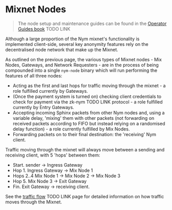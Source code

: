 # Mixnet Nodes

> The node setup and maintenance guides can be found in the [Operator Guides book]() TODO LINK

Although a large proportion of the Nym mixnet's functionality is implemented client-side, several key anonymity features rely on the decentralised node network that make up the Mixnet.

As outlined on the previous page, the various types of Mixnet nodes - Mix Nodes, Gateways, and Network Requesters - are in the process of being compounded into a single `nym-node` binary which will run performing the features of all three nodes:
- Acting as the first and last hops for traffic moving through the mixnet - a role fulfilled currently by Gateways.
- (Once the payment system is turned on) checking client credentials to check for payment via the zk-nym TODO LINK protocol - a role fulfilled currently by Entry Gateways.
- Accepting incoming Sphinx packets from other Nym nodes and, using a variable delay, 'mixing' them with other packets (not forwarding on received packets according to FIFO but instead relying on a randomised delay function) - a role currently fulfilled by Mix Nodes.
- Forwarding packets on to their final destination: the 'receiving' Nym client.

Traffic moving through the mixnet will always move between a sending and receiving client, with 5 'hops' between them:
- Start. sender -> Ingress Gateway
- Hop 1. Ingress Gateway -> Mix Node 1
- Hops 2..4 Mix Node 1 -> Mix Node 2 -> Mix Node 3
- Hop 5. Mix Node 3 -> Exit Gateway
- Fin. Exit Gateway -> receiving client.

See the [traffic flow]() TODO LINK page for detailed information on how traffic moves through the Mixnet.
